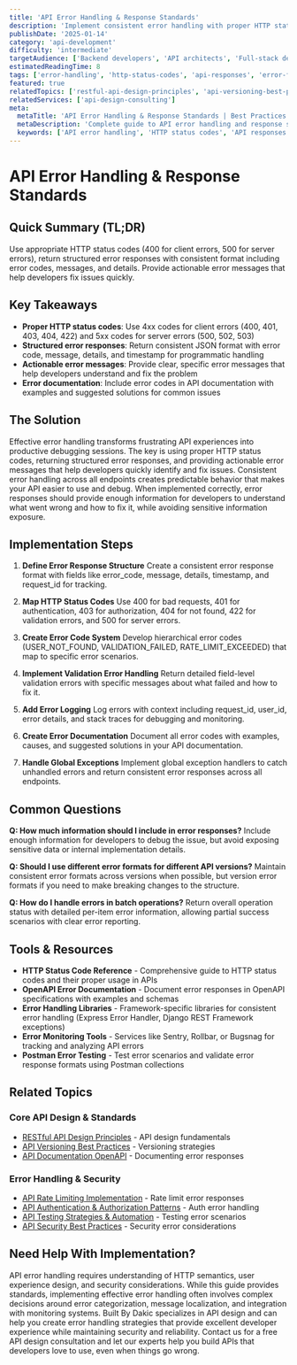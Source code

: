 ```yaml
---
title: 'API Error Handling & Response Standards'
description: 'Implement consistent error handling with proper HTTP status codes, structured error responses, and developer-friendly error messages for better API experience.'
publishDate: '2025-01-14'
category: 'api-development'
difficulty: 'intermediate'
targetAudience: ['Backend developers', 'API architects', 'Full-stack developers']
estimatedReadingTime: 8
tags: ['error-handling', 'http-status-codes', 'api-responses', 'error-formatting', 'api-standards']
featured: true
relatedTopics: ['restful-api-design-principles', 'api-versioning-best-practices', 'api-rate-limiting-implementation', 'api-authentication-authorization-patterns', 'api-testing-strategies-automation', 'api-security-best-practices']
relatedServices: ['api-design-consulting']
meta:
  metaTitle: 'API Error Handling & Response Standards | Best Practices Guide'
  metaDescription: 'Complete guide to API error handling and response standards. Learn HTTP status codes, structured error responses, and developer-friendly error messages.'
  keywords: ['API error handling', 'HTTP status codes', 'API responses', 'error formatting', 'API standards']
---
```


# API Error Handling & Response Standards

## Quick Summary (TL;DR)

Use appropriate HTTP status codes (400 for client errors, 500 for server errors), return structured error responses with consistent format including error codes, messages, and details. Provide actionable error messages that help developers fix issues quickly.

## Key Takeaways

- **Proper HTTP status codes**: Use 4xx codes for client errors (400, 401, 403, 404, 422) and 5xx codes for server errors (500, 502, 503)
- **Structured error responses**: Return consistent JSON format with error code, message, details, and timestamp for programmatic handling
- **Actionable error messages**: Provide clear, specific error messages that help developers understand and fix the problem
- **Error documentation**: Include error codes in API documentation with examples and suggested solutions for common issues

## The Solution

Effective error handling transforms frustrating API experiences into productive debugging sessions. The key is using proper HTTP status codes, returning structured error responses, and providing actionable error messages that help developers quickly identify and fix issues. Consistent error handling across all endpoints creates predictable behavior that makes your API easier to use and debug. When implemented correctly, error responses should provide enough information for developers to understand what went wrong and how to fix it, while avoiding sensitive information exposure.

## Implementation Steps

1. **Define Error Response Structure**
   Create a consistent error response format with fields like error_code, message, details, timestamp, and request_id for tracking.

2. **Map HTTP Status Codes**
   Use 400 for bad requests, 401 for authentication, 403 for authorization, 404 for not found, 422 for validation errors, and 500 for server errors.

3. **Create Error Code System**
   Develop hierarchical error codes (USER_NOT_FOUND, VALIDATION_FAILED, RATE_LIMIT_EXCEEDED) that map to specific error scenarios.

4. **Implement Validation Error Handling**
   Return detailed field-level validation errors with specific messages about what failed and how to fix it.

5. **Add Error Logging**
   Log errors with context including request_id, user_id, error details, and stack traces for debugging and monitoring.

6. **Create Error Documentation**
   Document all error codes with examples, causes, and suggested solutions in your API documentation.

7. **Handle Global Exceptions**
   Implement global exception handlers to catch unhandled errors and return consistent error responses across all endpoints.

## Common Questions

**Q: How much information should I include in error responses?**
Include enough information for developers to debug the issue, but avoid exposing sensitive data or internal implementation details.

**Q: Should I use different error formats for different API versions?**
Maintain consistent error formats across versions when possible, but version error formats if you need to make breaking changes to the structure.

**Q: How do I handle errors in batch operations?**
Return overall operation status with detailed per-item error information, allowing partial success scenarios with clear error reporting.

## Tools & Resources

- **HTTP Status Code Reference** - Comprehensive guide to HTTP status codes and their proper usage in APIs
- **OpenAPI Error Documentation** - Document error responses in OpenAPI specifications with examples and schemas
- **Error Handling Libraries** - Framework-specific libraries for consistent error handling (Express Error Handler, Django REST Framework exceptions)
- **Error Monitoring Tools** - Services like Sentry, Rollbar, or Bugsnag for tracking and analyzing API errors
- **Postman Error Testing** - Test error scenarios and validate error response formats using Postman collections

## Related Topics

### Core API Design & Standards
- [RESTful API Design Principles](/topics/restful-api-design-principles) - API design fundamentals
- [API Versioning Best Practices](/topics/api-versioning-best-practices) - Versioning strategies
- [API Documentation OpenAPI](/topics/api-documentation-openapi) - Documenting error responses

### Error Handling & Security
- [API Rate Limiting Implementation](/topics/api-rate-limiting-implementation) - Rate limit error responses
- [API Authentication & Authorization Patterns](/topics/api-authentication-authorization-patterns) - Auth error handling
- [API Testing Strategies & Automation](/topics/api-testing-strategies-automation) - Testing error scenarios
- [API Security Best Practices](/topics/api-security-best-practices) - Security error considerations

## Need Help With Implementation?

API error handling requires understanding of HTTP semantics, user experience design, and security considerations. While this guide provides standards, implementing effective error handling often involves complex decisions around error categorization, message localization, and integration with monitoring systems. Built By Dakic specializes in API design and can help you create error handling strategies that provide excellent developer experience while maintaining security and reliability. Contact us for a free API design consultation and let our experts help you build APIs that developers love to use, even when things go wrong.
